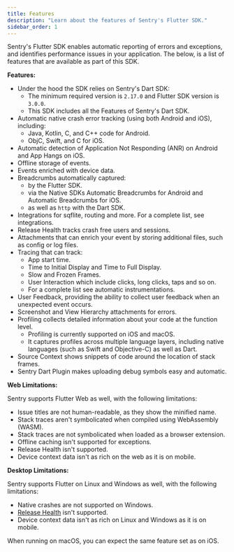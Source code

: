 ```yaml
---
title: Features
description: "Learn about the features of Sentry's Flutter SDK."
sidebar_order: 1
---
```


Sentry's Flutter SDK enables automatic reporting of errors and exceptions, and identifies performance issues in your application. The below, is a list of features that are available as part of this SDK.

**Features:**

- Under the hood the SDK relies on <Link to="/platforms/dart">Sentry's Dart SDK</Link>:
    - The minimum required version is `2.17.0` and Flutter SDK version is `3.0.0`.
    - This SDK includes all the <Link to="/platforms/dart/features">Features of Sentry's Dart SDK</Link>.
- Automatic native crash error tracking (using both <Link to="/platforms/android">Android</Link> and <Link to="/platforms/apple/guides/ios">iOS</Link>), including:
    - Java, Kotlin, C, and C++ code for Android.
    - ObjC, Swift, and C for iOS.
- Automatic detection of <Link to="/platforms/android/configuration/app-not-respond">Application Not Responding (ANR)</Link> on Android and <Link to="/platforms/apple/guides/ios/configuration/app-hangs/">App Hangs</Link> on iOS.
- Offline storage of events.
- Events <PlatformLink to="/enriching-events/context">enriched</PlatformLink> with device data.
- Breadcrumbs automatically captured:
    - by the <PlatformLink to="/enriching-events/breadcrumbs/#automatic-breadcrumbs">Flutter SDK</PlatformLink>.
    - via the Native SDKs <Link to="/platforms/android/enriching-events/breadcrumbs/#automatic-breadcrumbs">Automatic Breadcrumbs for Android</Link> and <Link to="/platforms/apple/enriching-events/breadcrumbs/#automatic-breadcrumbs">Automatic Breadcrumbs for iOS</Link>.
    - as well as `http` with the <Link to="/platforms/dart/enriching-events/breadcrumbs/#automatic-breadcrumbs">Dart SDK</Link>.
- Integrations for sqflite, routing and more. For a complete list, see <PlatformLink to="/integrations">integrations</PlatformLink>.
- <Link to="/product/releases/health">Release Health</Link> tracks crash free users and sessions.
- <PlatformLink to="/enriching-events/attachments">Attachments</PlatformLink> that can enrich your event by storing additional files, such as config or log files.
- <PlatformLink to="/tracing">Tracing</PlatformLink> that can track:
  - <PlatformLink to="/integrations/app-start-instrumentation">App start time</PlatformLink>.
  - <PlatformLink to="/integrations/routing-instrumentation/#time-to-initial-display">Time to Initial Display and Time to Full Display</PlatformLink>.
  - <PlatformLink to="/integrations/slow-and-frozen-frames-instrumentation">Slow and Frozen Frames</PlatformLink>.
  - <PlatformLink to="/integrations/user-interaction-instrumentation">User Interaction</PlatformLink> which include clicks, long clicks, taps and so on.
  - For a complete list see <PlatformLink to="/tracing/instrumentation/automatic-instrumentation">automatic instrumentations</PlatformLink>.
- <PlatformLink to="/user-feedback">User Feedback</PlatformLink>, providing the ability to collect user feedback when an unexpected event occurs.
- <PlatformLink to="/enriching-events/screenshots">Screenshot</PlatformLink> and <PlatformLink to="/enriching-events/viewhierarchy">View Hierarchy</PlatformLink> attachments for errors.
- <PlatformLink to="/profiling">Profiling</PlatformLink> collects detailed information about your code at the function level.
  - Profiling is currently supported on iOS and macOS.
  - It captures profiles across multiple language layers, including native languages (such as Swift and Objective-C) as well as Dart.
- <PlatformLink to="/data-management/debug-files/source-context">Source Context</PlatformLink> shows snippets of code around the location of stack frames.
- <PlatformLink to="/upload-debug">Sentry Dart Plugin</PlatformLink> makes uploading debug symbols easy and automatic.

**Web Limitations:**

Sentry supports Flutter Web as well, with the following limitations:

- Issue titles are not human-readable, as they show the minified name.
- Stack traces aren't symbolicated when compiled using WebAssembly (WASM).
- Stack traces are not symbolicated when loaded as a browser extension.
- Offline caching isn't supported for exceptions.
- <Link to="/product/releases/health">Release Health</Link> isn't supported.
- Device context data isn't as rich on the web as it is on mobile.

**Desktop Limitations:**

Sentry supports Flutter on Linux and Windows as well, with the following limitations:

- Native crashes are not supported on Windows.
- [Release Health](/product/releases/health/) isn't supported.
- Device context data isn't as rich on Linux and Windows as it is on mobile.

When running on macOS, you can expect the same feature set as on iOS.

